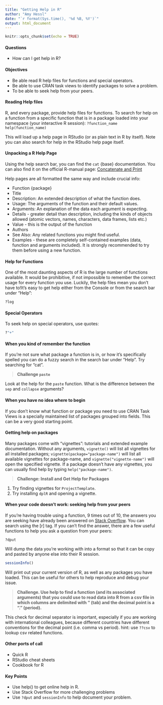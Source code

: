 ```yaml
---
title: "Getting Help in R"
author: "Amy Hessl"
date: "`r format(Sys.time(), '%d %B, %Y')`"
output: html_document
---
```


```r
knitr::opts_chunk$set(echo = TRUE)
```

#### Questions
*	How can I get help in R?  

#### Objectives
*	Be able read R help files for functions and special operators.  
*	Be able to use CRAN task views to identify packages to solve a problem.  
*	To be able to seek help from your peers.  

#### Reading Help files
R, and every package, provide help files for functions. To search for help on a function from a specific function that is in a package loaded into your namespace (your interactive R session):
`?function_name`
`help(function_name)`

This will load up a help page in RStudio (or as plain text in R by itself). Note you can also search for help in the RStudio help page itself.

#### Unpacking a R Help Page
Using the help search bar, you can find the `cat` {base} documentation.  You can also find it on the official R-manual page:
[Concatenate and Print](ttps://stat.ethz.ch/R-manual/R-devel/library/base/html/cat.html)

Help pages are all formatted the same way and include crucial info:  

* Function {package}  
* Title  
* Description: An extended description of what the function does.  
* Usage: The arguments of the function and their default values.   
* Arguments: An explanation of the data each argument is expecting.   
* Details - greater detail than description, including the kinds of objects allowed (atomic vectors, names, characters, data frames, lists etc.)  
* Value - this is the output of the function    
* Authors   
* See Also: Any related functions you might find useful. 
* Examples - these are completely self-contained examples (data, function and arguments included).  It is strongly recommended to try them before using a new function.  

#### Help for Functions
One of the most daunting aspects of R is the large number of functions available. It would be prohibitive, if not impossible to remember the correct usage for every function you use. Luckily, the help files mean you don’t have to!It's easy to get help either from the Console or from the search bar under "Help":
```r
?log
```

#### Special Operators
To seek help on special operators, use quotes:
```r
?"+"
```

#### When you kind of remember the function
If you’re not sure what package a function is in, or how it’s specifically spelled you can do a fuzzy search in the search bar under "Help".  Try searching for "cat".

> __Challenge `paste`__

Look at the help for the `paste` function. What is the difference between the `sep` and `collapse` arguments?

#### When you have no idea where to begin
If you don’t know what function or package you need to use CRAN Task Views is a specially maintained list of packages grouped into fields. This can be a very good starting point.  

#### Getting help on packages
Many packages come with “vignettes”: tutorials and extended example documentation. Without any arguments, `vignette()` will list all vignettes for all installed packages; `vignette(package="package-name")` will list all available vignettes for package-name, and `vignette("vignette-name")` will open the specified vignette.
If a package doesn’t have any vignettes, you can usually find help by typing `help("package-name")`.  

> __Challenge: Install and Get Help for Packages__

1. Try finding vignettes for `ProjectTemplate`.  
2. Try installing `dplR` and opening a vignette.  

#### When your code doesn’t work: seeking help from your peers
If you’re having trouble using a function, 9 times out of 10, the answers you are seeking have already been answered on [Stack Overflow](https://stackoverflow.com/). You can search using the [r] tag.
If you can’t find the answer, there are a few useful functions to help you ask a question from your peers:

```?dput```

Will dump the data you’re working with into a format so that it can be copy and pasted by anyone else into their R session.

```r
sessionInfo()
```

Will print out your current version of R, as well as any packages you have loaded. This can be useful for others to help reproduce and debug your issue.

> __Challenge. Use help to find a function (and its associated arguments) that you could use to read data into R from a csv file in which columns are delimited with “\t” (tab) and the decimal point is a “.” (period).__ 

This check for decimal separator is important, especially if you are working with international colleagues, because different countries have different conventions for the decimal point (i.e. comma vs period). hint: use `??csv` to lookup csv related functions.

#### Other ports of call
*	Quick R  
*	RStudio cheat sheets  
*	Cookbook for R  

#### Key Points
* Use help() to get online help in R.
* Use Stack Overflow for more challenging problems
* Use `?dput` and `sessionInfo` to help document your problem.

